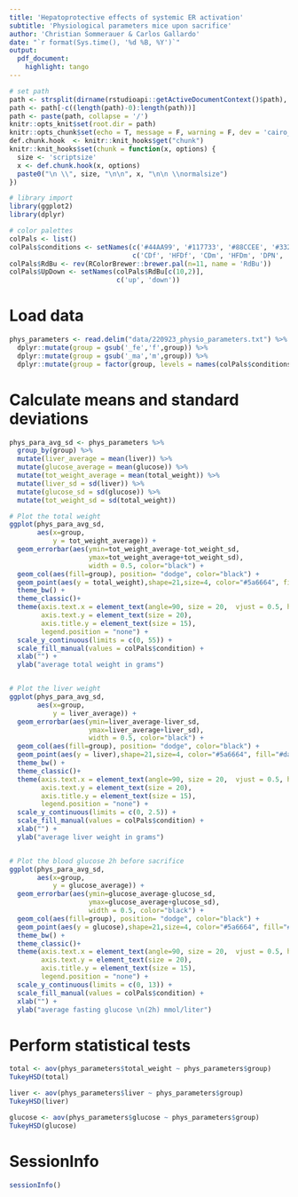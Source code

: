 ```yaml
---
title: 'Hepatoprotective effects of systemic ER activation'
subtitle: 'Physiological parameters mice upon sacrifice'
author: 'Christian Sommerauer & Carlos Gallardo'
date: "`r format(Sys.time(), '%d %B, %Y')`"
output:
  pdf_document:
    highlight: tango
---
```


```r
# set path
path <- strsplit(dirname(rstudioapi::getActiveDocumentContext()$path), '/')[[1]]
path <- path[-c((length(path)-0):length(path))]
path <- paste(path, collapse = '/')
knitr::opts_knit$set(root.dir = path)
knitr::opts_chunk$set(echo = T, message = F, warning = F, dev = 'cairo_pdf')
def.chunk.hook  <- knitr::knit_hooks$get("chunk")
knitr::knit_hooks$set(chunk = function(x, options) {
  size <- 'scriptsize'
  x <- def.chunk.hook(x, options)
  paste0("\n \\", size, "\n\n", x, "\n\n \\normalsize")
})

```

```r
# library import
library(ggplot2)
library(dplyr)
```

```r
# color palettes
colPals <- list()
colPals$conditions <- setNames(c('#44AA99', '#117733', '#88CCEE', '#332288', '#DDCC77', '#CC6677', '#AA4499', '#882255'),
                               c('CDf', 'HFDf', 'CDm', 'HFDm', 'DPN', 'DIP', 'E2', 'PPT'))
colPals$RdBu <- rev(RColorBrewer::brewer.pal(n=11, name = 'RdBu'))
colPals$UpDown <- setNames(colPals$RdBu[c(10,2)],
                           c('up', 'down'))

```


# Load data

```r
phys_parameters <- read.delim("data/220923_physio_parameters.txt") %>% 
  dplyr::mutate(group = gsub('_fe','f',group)) %>% 
  dplyr::mutate(group = gsub('_ma','m',group)) %>% 
  dplyr::mutate(group = factor(group, levels = names(colPals$conditions)))

```


# Calculate means and standard deviations

```r
phys_para_avg_sd <- phys_parameters %>%
  group_by(group) %>%
  mutate(liver_average = mean(liver)) %>%
  mutate(glucose_average = mean(glucose)) %>%
  mutate(tot_weight_average = mean(total_weight)) %>%
  mutate(liver_sd = sd(liver)) %>%
  mutate(glucose_sd = sd(glucose)) %>%
  mutate(tot_weight_sd = sd(total_weight))

```

```r
# Plot the total weight
ggplot(phys_para_avg_sd, 
       aes(x=group,
           y = tot_weight_average)) +
  geom_errorbar(aes(ymin=tot_weight_average-tot_weight_sd, 
                    ymax=tot_weight_average+tot_weight_sd), 
                    width = 0.5, color="black") +
  geom_col(aes(fill=group), position= "dodge", color="black") +
  geom_point(aes(y = total_weight),shape=21,size=4, color="#5a6664", fill="#daf6f1", alpha=0.8) +
  theme_bw() +
  theme_classic()+
  theme(axis.text.x = element_text(angle=90, size = 20,  vjust = 0.5, hjust = 0.95),
        axis.text.y = element_text(size = 20),
        axis.title.y = element_text(size = 15),
        legend.position = "none") +
  scale_y_continuous(limits = c(0, 55)) +
  scale_fill_manual(values = colPals$condition) +
  xlab("") +
  ylab("average total weight in grams")


# Plot the liver weight
ggplot(phys_para_avg_sd, 
       aes(x=group,
           y = liver_average)) +
  geom_errorbar(aes(ymin=liver_average-liver_sd, 
                    ymax=liver_average+liver_sd), 
                    width = 0.5, color="black") +
  geom_col(aes(fill=group), position= "dodge", color="black") +
  geom_point(aes(y = liver),shape=21,size=4, color="#5a6664", fill="#daf6f1", alpha=0.8) +
  theme_bw() +
  theme_classic()+
  theme(axis.text.x = element_text(angle=90, size = 20,  vjust = 0.5, hjust = 0.95),
        axis.text.y = element_text(size = 20),
        axis.title.y = element_text(size = 15),
        legend.position = "none") +
  scale_y_continuous(limits = c(0, 2.5)) +
  scale_fill_manual(values = colPals$condition) +
  xlab("") +
  ylab("average liver weight in grams")


# Plot the blood glucose 2h before sacrifice 
ggplot(phys_para_avg_sd, 
       aes(x=group,
           y = glucose_average)) +
  geom_errorbar(aes(ymin=glucose_average-glucose_sd, 
                    ymax=glucose_average+glucose_sd), 
                    width = 0.5, color="black") +
  geom_col(aes(fill=group), position= "dodge", color="black") +
  geom_point(aes(y = glucose),shape=21,size=4, color="#5a6664", fill="#daf6f1", alpha=0.8) +
  theme_bw() +
  theme_classic()+
  theme(axis.text.x = element_text(angle=90, size = 20,  vjust = 0.5, hjust = 0.95),
        axis.text.y = element_text(size = 20),
        axis.title.y = element_text(size = 15),
        legend.position = "none") +
  scale_y_continuous(limits = c(0, 13)) +
  scale_fill_manual(values = colPals$condition) +
  xlab("") +
  ylab("average fasting glucose \n(2h) mmol/liter")

```


# Perform statistical tests

```r
total <- aov(phys_parameters$total_weight ~ phys_parameters$group)
TukeyHSD(total)

liver <- aov(phys_parameters$liver ~ phys_parameters$group)
TukeyHSD(liver)

glucose <- aov(phys_parameters$glucose ~ phys_parameters$group)
TukeyHSD(glucose)
```


# SessionInfo

```r
sessionInfo()

```
